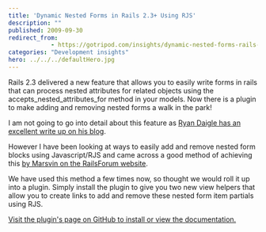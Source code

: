 ```yaml
---
title: 'Dynamic Nested Forms in Rails 2.3+ Using RJS'
description: ""
published: 2009-09-30
redirect_from: 
            - https://gotripod.com/insights/dynamic-nested-forms-rails-2-3-using-rjs/
categories: "Development insights"
hero: ../../../defaultHero.jpg
---
```

Rails 2.3 delivered a new feature that allows you to easily write forms in rails that can process nested attributes for related objects using the accepts_nested_attributes_for method in your models. Now there is a plugin to make adding and removing nested forms a walk in the park!

I am not going to go into detail about this feature as [Ryan Daigle has an excellent write up on his blog](http://ryandaigle.com/articles/2009/2/1/what-s-new-in-edge-rails-nested-attributes#comment-form).

However I have been looking at ways to easily add and remove nested form blocks using Javascript/RJS and came across a good method of achieving this [by Marsvin on the RailsForum website](http://railsforum.com/viewtopic.php?pid=91229).

We have used this method a few times now, so thought we would roll it up into a plugin. Simply install the plugin to give you two new view helpers that allow you to create links to add and remove these nested form item partials using RJS.

[Visit the plugin's page on GitHub to install or view the documentation.](http://github.com/miletbaker/add_nested_fields)
